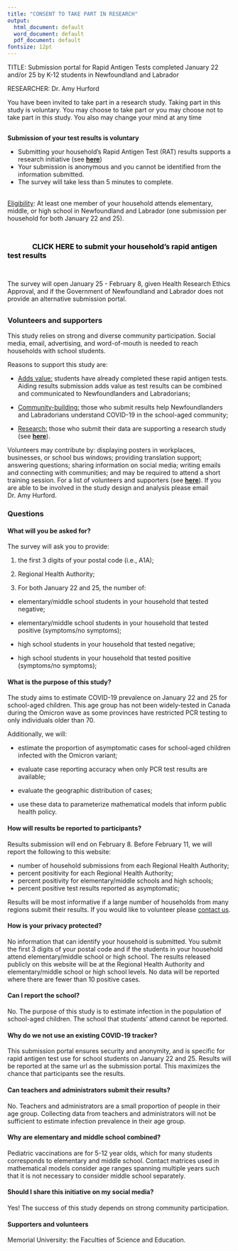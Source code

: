 ```yaml
---
title: "CONSENT TO TAKE PART IN RESEARCH"
output:
  html_document: default
  word_document: default
  pdf_document: default
fontsize: 12pt
---
```




TITLE: Submission portal for Rapid Antigen Tests completed January 22 and/or 25	by K-12 students in Newfoundland and Labrador

RESEARCHER: Dr. Amy Hurford


You have been invited to take part in a research study.  Taking part in this study is voluntary.  You may choose to take part or you may choose not to take part in this study.  You also may change your mind at any time

## {}

<div class="alert alert-info">
**Submission of your test results is voluntary**

- Submitting your household's Rapid Antigen Test (RAT) results supports a research initiative (see [**here**](#research))
- Your submission is anonymous and you cannot be identified from the information submitted.
- The survey will take less than 5 minutes to complete.

\
<u>Eligibility</u>: At least one member of your household attends elementary, middle, or high school in Newfoundland and Labrador (one submission per household for both January 22 and 25). 

\

|              <font size="3"> <font color="black"> **CLICK HERE to submit your household's rapid antigen test results** </font size> </font color>

\

The survey will open January 25 - February 8, given Health Research Ethics Approval, and if the Government of Newfoundland and Labrador does not provide an alternative submission portal.
</div>


## {}

### Volunteers and supporters {#contact}

This study relies on strong and diverse community participation. Social media, email, advertising, and word-of-mouth is needed to reach households with school students.

Reasons to support this study are:

- <u>Adds value:</u> students have already completed these rapid antigen tests. Aiding results submission adds value as test results can be combined and communicated to Newfoundlanders and Labradorians;

- <u>Community-building:</u> those who submit results help Newfoundlanders and Labradorians understand COVID-19  in the school-aged community;

- <u>Research:</u> those who submit their data are supporting a research study (see [**here**](#research)).

Volunteers may contribute by: displaying posters in workplaces, businesses, or school bus windows; providing translation support; answering questions; sharing information on social media; writing emails and connecting with communities; and may be required to attend a short training session. For a list of volunteers and supporters (see [**here**](#volunteers)). If you are able to be involved in the study design and analysis please email Dr. Amy Hurford.


### Questions
#### What will you be asked for?

The survey will ask you to provide:

1. the first 3 digits of your postal code (i.e., A1A);

1. Regional Health Authority;

1. For both January 22 and 25, the number of:

+ elementary/middle school students in your household that tested negative;

+ elementary/middle school students in your household that tested positive (symptoms/no symptoms);

+ high school students in your household that tested negative;

+ high school students in your household that tested positive (symptoms/no symptoms);

#### What is the purpose of this study?

The study aims to estimate COVID-19 prevalence on January 22 and 25 for school-aged children. This age group has not been widely-tested in Canada during the Omicron wave as some provinces have restricted PCR testing to only individuals older than 70.

Additionally, we will:

- estimate the proportion of asymptomatic cases for school-aged children infected with the Omicron variant;

- evaluate case reporting accuracy when only PCR test results are available;

- evaluate the geographic distribution of cases;

- use these data to parameterize mathematical models that inform public health policy.

#### How will results be reported to participants?
Results submission will end on February 8. Before February 11, we will report the following to this website:

- number of household submissions from each Regional Health Authority;
- percent positivity for each Regional Health Authority;
- percent positivity for elementary/middle schools and high schools;
- percent positive test results reported as asymptomatic;

Results will be most informative if a large number of households from many regions submit their results. If you would like to volunteer please [contact us](#contact). 

#### How is your privacy protected?
No information that can identify your household is submitted. You submit the first 3 digits of your postal code and if the students in your household attend elementary/middle school or high school. The results released publicly on this website will be at the Regional Health Authority and elementary/middle school or high school levels. No data will be reported where there are fewer than 10 positive cases. 

#### Can I report the school?
No. The purpose of this study is to estimate infection in the population of school-aged children. The school that students' attend cannot be reported. 

#### Why do we not use an existing COVID-19 tracker?
This submission portal ensures security and anonymity, and is specific for rapid antigen test use for school students on January 22 and 25. Results will be reported at the same url as the submission portal. This maximizes the chance that participants see the results.

#### Can teachers and administrators submit their results?
No. Teachers and administrators are a small proportion of people in their age group. Collecting data from teachers and administrators will not be sufficient to estimate infection prevalence in their age group.

#### Why are elementary and middle school combined?
Pediatric vaccinations are for 5-12 year olds, which for many students corresponds to elementary and middle school. Contact matrices used in mathematical models consider age ranges spanning multiple years such that it is not necessary to consider middle school separately. 

#### Should I share this initiative on my social media?
Yes! The success of this study depends on strong community participation.

#### Supporters and volunteers {#volunteers}
Memorial University: the Faculties of Science and Education.
